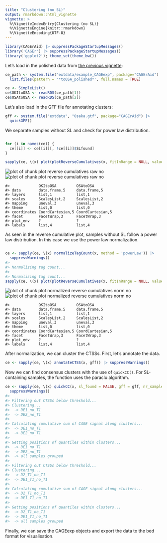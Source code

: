 ```yaml
---
title: "Clustering (no SL)"
output: rmarkdown::html_vignette
vignette: >
  %\VignetteIndexEntry{Clustering (no SL)}
  %\VignetteEngine{knitr::rmarkdown}
  %\VignetteEncoding{UTF-8}
---
```





```r
library(CAGErAid) |> suppressPackageStartupMessages()
library('CAGEr') |> suppressPackageStartupMessages()
library('ggplot2'); theme_set(theme_bw())
```

Let's load in the polished data from [the previous vignette](vignettes/loading_polishing.Rmd):


```r
ce_path <- system.file("extdata/example_CAGEexp", package="CAGErAid") |>
  list.files(pattern = '*toOSA_polished*', full.names = TRUE)

ce <- SimpleList()
ce$OKItoOSA <- readRDS(ce_path[1])
ce$OSAtoOSA <- readRDS(ce_path[2])
```

Let's also load in the GFF file for annotating clusters:


```r
gff <- system.file("extdata", "Osaka.gtf", package="CAGErAid") |>
  quickGFF()
```

We separate samples without SL and check for power law distribution.


```r

for (i in names(ce)) {
  ce[[i]] <- ce[[i]][, !ce[[i]]$SLfound]
}

sapply(ce, \(x) plot(plotReverseCumulatives(x, fitInRange = NULL, values = 'raw')))
```

![plot of chunk plot reverse cumulatives raw no](plot reverse cumulatives raw no-1.png)![plot of chunk plot reverse cumulatives raw no](plot reverse cumulatives raw no-2.png)

```
#>             OKItoOSA         OSAtoOSA        
#> data        data.frame,5     data.frame,5    
#> layers      list,1           list,1          
#> scales      ScalesList,2     ScalesList,2    
#> mapping     uneval,3         uneval,3        
#> theme       list,0           list,0          
#> coordinates CoordCartesian,5 CoordCartesian,5
#> facet       FacetWrap,3      FacetWrap,3     
#> plot_env    ?                ?               
#> labels      list,4           list,4
```

As seen in the reverse cumulative plot, samples without SL follow a power law distribution. In this case we use the power law normalization.


```r

ce <- sapply(ce, \(x) normalizeTagCount(x, method = 'powerLaw')) |>
  suppressWarnings()
#> 
#> Normalizing tag count...
#> 
#> Normalizing tag count...
sapply(ce, \(x) plot(plotReverseCumulatives(x, fitInRange = NULL, values = 'normalized')))
```

![plot of chunk plot normalized reverse cumulatives norm no](plot normalized reverse cumulatives norm no-1.png)![plot of chunk plot normalized reverse cumulatives norm no](plot normalized reverse cumulatives norm no-2.png)

```
#>             OKItoOSA         OSAtoOSA        
#> data        data.frame,5     data.frame,5    
#> layers      list,1           list,1          
#> scales      ScalesList,2     ScalesList,2    
#> mapping     uneval,3         uneval,3        
#> theme       list,0           list,0          
#> coordinates CoordCartesian,5 CoordCartesian,5
#> facet       FacetWrap,3      FacetWrap,3     
#> plot_env    ?                ?               
#> labels      list,4           list,4
```

After normalization, we can cluster the CTSSs. First, let's annotate the data.


```r
ce <- sapply(ce, \(x) annotateCTSS(x, gff)) |> suppressWarnings()
```

Now we can find consensus clusters with the use of `quickCC()`. For SL-containing samples, the function uses the paraclu algorithm.


```r
ce <- sapply(ce, \(x) quickCC(x, sl_found = FALSE, gff = gff, nr_samples = 1)) |>
  suppressWarnings()
#> 
#> Filtering out CTSSs below threshold...
#> Clustering...
#> 	-> DE1_no_T1
#> 	-> DE2_no_T1
#> 
#> Calculating cumulative sum of CAGE signal along clusters...
#> 	-> DE1_no_T1
#> 	-> DE2_no_T1
#> 
#> Getting positions of quantiles within clusters...
#> 	-> DE1_no_T1
#> 	-> DE2_no_T1
#> 	-> all samples grouped
#> 
#> Filtering out CTSSs below threshold...
#> Clustering...
#> 	-> D2_T1_no_T1
#> 	-> DE1_T1_no_T1
#> 
#> Calculating cumulative sum of CAGE signal along clusters...
#> 	-> D2_T1_no_T1
#> 	-> DE1_T1_no_T1
#> 
#> Getting positions of quantiles within clusters...
#> 	-> D2_T1_no_T1
#> 	-> DE1_T1_no_T1
#> 	-> all samples grouped
```

Finally, we can save the CAGEexp objects and export the data to the bed format for visualisation.


